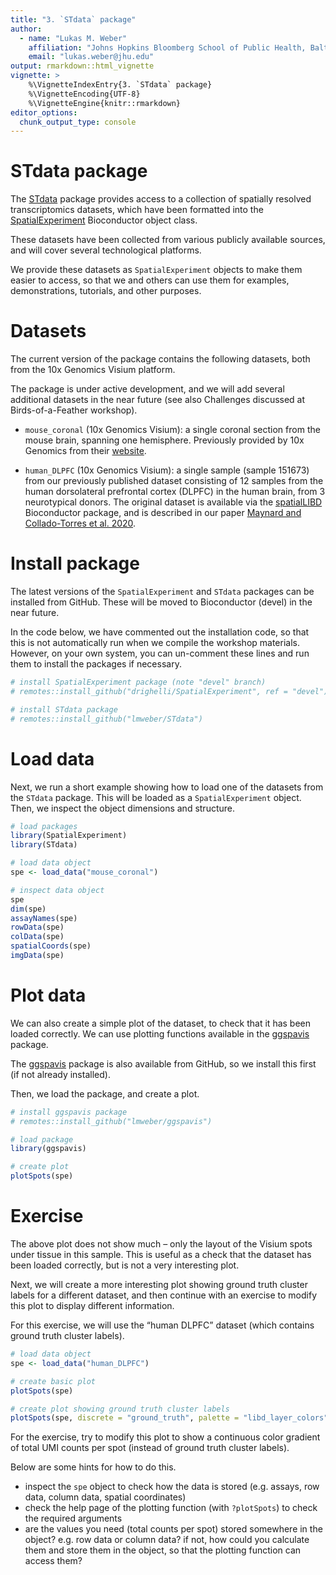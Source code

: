 ```yaml
---
title: "3. `STdata` package"
author:
  - name: "Lukas M. Weber"
    affiliation: "Johns Hopkins Bloomberg School of Public Health, Baltimore, USA"
    email: "lukas.weber@jhu.edu"
output: rmarkdown::html_vignette
vignette: >
    %\VignetteIndexEntry{3. `STdata` package}
    %\VignetteEncoding{UTF-8}
    %\VignetteEngine{knitr::rmarkdown}
editor_options: 
  chunk_output_type: console
---
```


# STdata package

The [STdata](https://github.com/lmweber/STdata) package provides access to a collection of spatially resolved transcriptomics datasets, which have been formatted into the [SpatialExperiment](https://bioconductor.org/packages/SpatialExperiment) Bioconductor object class.

These datasets have been collected from various publicly available sources, and will cover several technological platforms.

We provide these datasets as `SpatialExperiment` objects to make them easier to access, so that we and others can use them for examples, demonstrations, tutorials, and other purposes.


# Datasets

The current version of the package contains the following datasets, both from the 10x Genomics Visium platform.

The package is under active development, and we will add several additional datasets in the near future (see also Challenges discussed at Birds-of-a-Feather workshop).

- `mouse_coronal` (10x Genomics Visium): a single coronal section from the mouse brain, spanning one hemisphere. Previously provided by 10x Genomics from their [website](https://support.10xgenomics.com/spatial-gene-expression/datasets/1.1.0/V1_Adult_Mouse_Brain).

- `human_DLPFC` (10x Genomics Visium): a single sample (sample 151673) from our previously published dataset consisting of 12 samples from the human dorsolateral prefrontal cortex (DLPFC) in the human brain, from 3 neurotypical donors. The original dataset is available via the [spatialLIBD](http://bioconductor.org/packages/spatialLIBD) Bioconductor package, and is described in our paper [Maynard and Collado-Torres et al. 2020](https://www.biorxiv.org/content/10.1101/2020.02.28.969931v1).


# Install package

The latest versions of the `SpatialExperiment` and `STdata` packages can be installed from GitHub. These will be moved to Bioconductor (devel) in the near future.

In the code below, we have commented out the installation code, so that this is not automatically run when we compile the workshop materials. However, on your own system, you can un-comment these lines and run them to install the packages if necessary.

```r
# install SpatialExperiment package (note "devel" branch)
# remotes::install_github("drighelli/SpatialExperiment", ref = "devel")

# install STdata package
# remotes::install_github("lmweber/STdata")
```


# Load data

Next, we run a short example showing how to load one of the datasets from the `STdata` package. This will be loaded as a `SpatialExperiment` object. Then, we inspect the object dimensions and structure.

```r
# load packages
library(SpatialExperiment)
library(STdata)
```

```r
# load data object
spe <- load_data("mouse_coronal")
```

```r
# inspect data object
spe
dim(spe)
assayNames(spe)
rowData(spe)
colData(spe)
spatialCoords(spe)
imgData(spe)
```


# Plot data

We can also create a simple plot of the dataset, to check that it has been loaded correctly. We can use plotting functions available in the [ggspavis](https://github.com/lmweber/ggspavis) package.

The [ggspavis](https://github.com/lmweber/ggspavis) package is also available from GitHub, so we install this first (if not already installed).

Then, we load the package, and create a plot.

```r
# install ggspavis package
# remotes::install_github("lmweber/ggspavis")
```

```r
# load package
library(ggspavis)
```

```r
# create plot
plotSpots(spe)
```


# Exercise

The above plot does not show much -- only the layout of the Visium spots under tissue in this sample. This is useful as a check that the dataset has been loaded correctly, but is not a very interesting plot.

Next, we will create a more interesting plot showing ground truth cluster labels for a different dataset, and then continue with an exercise to modify this plot to display different information.

For this exercise, we will use the "human DLPFC" dataset (which contains ground truth cluster labels).

```r
# load data object
spe <- load_data("human_DLPFC")
```

```r
# create basic plot
plotSpots(spe)
```

```r
# create plot showing ground truth cluster labels
plotSpots(spe, discrete = "ground_truth", palette = "libd_layer_colors")
```


For the exercise, try to modify this plot to show a continuous color gradient of total UMI counts per spot (instead of ground truth cluster labels).

Below are some hints for how to do this.

- inspect the `spe` object to check how the data is stored (e.g. assays, row data, column data, spatial coordinates)
- check the help page of the plotting function (with `?plotSpots`) to check the required arguments
- are the values you need (total counts per spot) stored somewhere in the object? e.g. row data or column data? if not, how could you calculate them and store them in the object, so that the plotting function can access them?


<!-- Solution -->
<!-- colData(spe)$sum <- colSums(counts(spe)) -->
<!-- plotSpots(spe, continuous = "sum", palette = "navy") -->

<!-- Alternatively: another similar plot -->
<!-- (but not the solution; this shows cell counts per spot instead of UMI counts per spot) -->
<!-- plotSpots(spe, continuous = "cell_count", palette = "navy") -->

